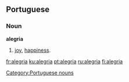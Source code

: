 {{see|alegría}}

==Portuguese==
===Noun===
'''alegria''' {{f}}
# [[joy]], [[happiness]].

[[Category:Portuguese nouns]]

[[fr:alegria]]
[[ku:alegria]]
[[pt:alegria]]
[[ru:alegria]]
[[fi:alegria]]